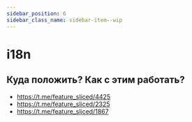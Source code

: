 ```yaml
---
sidebar_position: 6
sidebar_class_name: sidebar-item--wip
---
```



# i18n

<WIP ticket="171" />

## Куда положить? Как с этим работать?

- https://t.me/feature_sliced/4425
- https://t.me/feature_sliced/2325
- https://t.me/feature_sliced/1867
